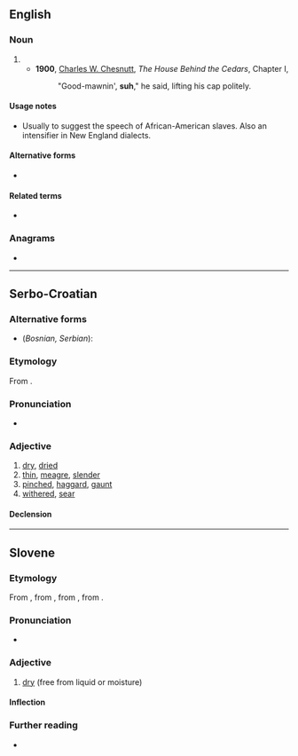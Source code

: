 {{also|SUH}}
==English==

===Noun===
{{head|en|noun}}

# {{pronunciation spelling of|en|sir}}
#* '''1900''', [[w:Charles W. Chesnutt|Charles W. Chesnutt]], ''The House Behind the Cedars'', Chapter I,
#*: "Good-mawnin', '''suh'''," he said, lifting his cap politely.

====Usage notes====
* Usually to suggest the speech of African-American slaves. Also an intensifier in New England dialects.

====Alternative forms====
* {{alt|en|sah}}

====Related terms====
* {{l|en|yessuh}}

===Anagrams===
* {{anagrams|en|a=hsu|HUS|Hsu|Hus|SHU|Shu|USH|shu'|uhs|ush}}

----

==Serbo-Croatian==

===Alternative forms===
* (''Bosnian, Serbian''): {{l|sh|sȗv}}

===Etymology===
From {{inh|sh|sla-pro|*suxъ}}.

===Pronunciation===
* {{IPA|sh|/sûːx/}}

===Adjective===
{{sh-adjective|head=sȗh|def=sȗhī|comp=sȕšī}} {{lb|sh|Croatia}}

# [[dry]], [[dried]]
# [[thin]], [[meagre]], [[slender]] {{qualifier|of a man}}
# [[pinched]], [[haggard]], [[gaunt]] {{qualifier|of a face}}
# [[withered]], [[sear]]

====Declension====
{{sh-adj-full|suh|o|suš|e}}

----

==Slovene==

===Etymology===
From {{inh|sl|sla-pro|*suxъ}}, from {{inh|sl|ine-bsl-pro|*saušás}}, from {{inh|sl|ine-pro|*h₂sowsos}}, from {{m|ine-pro|*h₂sews-}}.

===Pronunciation===
* {{sl-IPA|sȗh}}

===Adjective===
{{sl-adj|sȗh|bolj}}

# [[dry]] (free from liquid or moisture)

====Inflection====
{{sl-decl-adj|súh}}
{{rfinfl|sl|adjective}}<!-- also súh, súha, suhó -->

===Further reading===
* {{R:sl:Fran}}